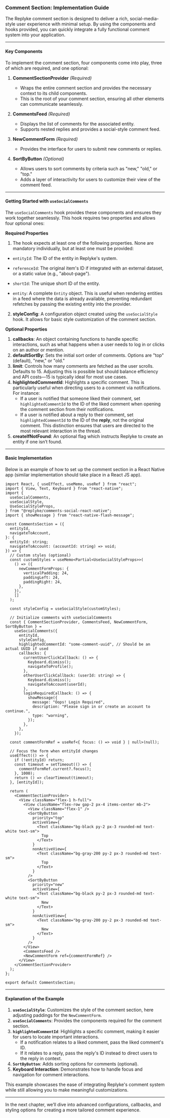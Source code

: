 ### Comment Section: Implementation Guide

The Replyke comment section is designed to deliver a rich, social-media-style user experience with minimal setup. By using the components and hooks provided, you can quickly integrate a fully functional comment system into your application.

---

#### **Key Components**

To implement the comment section, four components come into play, three of which are required, and one optional:

1.  **CommentSectionProvider** _(Required)_

    - Wraps the entire comment section and provides the necessary context to its child components.
    - This is the root of your comment section, ensuring all other elements can communicate seamlessly.

2.  **CommentsFeed** _(Required)_

    - Displays the list of comments for the associated entity.
    - Supports nested replies and provides a social-style comment feed.

3.  **NewCommentForm** _(Required)_

    - Provides the interface for users to submit new comments or replies.

4.  **SortByButton** _(Optional)_

    - Allows users to sort comments by criteria such as "new," "old," or "top."
    - Adds a layer of interactivity for users to customize their view of the comment feed.

---

#### **Getting Started with `useSocialComments`**

The `useSocialComments` hook provides these components and ensures they work together seamlessly. This hook requires two properties and allows four optional ones:

**Required Properties**

1.  The hook expects at least one of the following properties. None are mandatory individually, but at least one must be provided:

  - `entityId`: The ID of the entity in Replyke's system.

  - `referenceId`: The original item's ID if integrated with an external dataset, or a static value (e.g., "about-page").

  - `shortId`: The unique short ID of the entity.

  - `entity`: A complete `Entity` object. This is useful when rendering entities in a feed where the data is already available, preventing redundant refetches by passing the existing entity into the provider.

2.  **styleConfig**: A configuration object created using the `useSocialStyle` hook. It allows for basic style customization of the comment section.

**Optional Properties**

1.  **callbacks**: An object containing functions to handle specific interactions, such as what happens when a user needs to log in or clicks on an author or mention.
2.  **defaultSortBy**: Sets the initial sort order of comments. Options are "top" (default), "new," or "old."
3.  **limit**: Controls how many comments are fetched as the user scrolls. Defaults to 15. Adjusting this is possible but should balance efficiency and API costs—15 is typically ideal for most use cases.
4.  **highlightedCommentId**: Highlights a specific comment. This is particularly useful when directing users to a comment via notifications. For instance:
    - If a user is notified that someone liked their comment, set `highlightedCommentId` to the ID of the liked comment when opening the comment section from their notifications.
    - If a user is notified about a reply to their comment, set `highlightedCommentId` to the ID of the **reply**, not the original comment. This distinction ensures that users are directed to the most relevant interaction in the thread.
5. **createIfNotFound**: An optional flag which instructs Replyke to create an entity if one isn’t found.

---

#### **Basic Implementation**

Below is an example of how to set up the comment section in a React Native app (similar implementation should take place in a React JS app).

```tsx
import React, { useEffect, useMemo, useRef } from "react";
import { View, Text, Keyboard } from "react-native";
import {
  useSocialComments,
  useSocialStyle,
  UseSocialStyleProps,
} from "@replyke/comments-social-react-native";
import { showMessage } from "react-native-flash-message";

const CommentsSection = ({
  entityId,
  navigateToAccount,
}: {
  entityId: string;
  navigateToAccount: (accountId: string) => void;
}) => {
  // Custom styles (optional)
  const customStyles = useMemo<Partial<UseSocialStyleProps>>(
    () => ({
      newCommentFormProps: {
        verticalPadding: 24,
        paddingLeft: 24,
        paddingRight: 24,
      },
    }),
    []
  );

  const styleConfig = useSocialStyle(customStyles);

  // Initialize comments with useSocialComments
  const { CommentSectionProvider, CommentsFeed, NewCommentForm, SortByButton } =
    useSocialComments({
      entityId,
      styleConfig,
      highlightedCommentId: "some-comment-uuid", // Should be an actual UUID if used
      callbacks: {
        currentUserClickCallback: () => {
          Keyboard.dismiss();
          navigateToProfile();
        },
        otherUserClickCallback: (userId: string) => {
          Keyboard.dismiss();
          navigateToAccount(userId);
        },
        loginRequiredCallback: () => {
          showMessage({
            message: "Oops! Login Required",
            description: "Please sign in or create an account to continue.",
            type: "warning",
          });
        },
      },
    });

  const commentFormRef = useRef<{ focus: () => void } | null>(null);

  // Focus the form when entityId changes
  useEffect(() => {
    if (!entityId) return;
    const timeout = setTimeout(() => {
      commentFormRef.current?.focus();
    }, 1000);
    return () => clearTimeout(timeout);
  }, [entityId]);

  return (
    <CommentSectionProvider>
      <View className="flex-1 h-full">
        <View className="flex-row gap-2 px-4 items-center mb-2">
          <View className="flex-1" />
          <SortByButton
            priority="top"
            activeView={
              <Text className="bg-black py-2 px-3 rounded-md text-white text-sm">
                Top
              </Text>
            }
            nonActiveView={
              <Text className="bg-gray-200 py-2 px-3 rounded-md text-sm">
                Top
              </Text>
            }
          />
          <SortByButton
            priority="new"
            activeView={
              <Text className="bg-black py-2 px-3 rounded-md text-white text-sm">
                New
              </Text>
            }
            nonActiveView={
              <Text className="bg-gray-200 py-2 px-3 rounded-md text-sm">
                New
              </Text>
            }
          />
        </View>
        <CommentsFeed />
        <NewCommentForm ref={commentFormRef} />
      </View>
    </CommentSectionProvider>
  );
};

export default CommentsSection;
```

---

#### **Explanation of the Example**

1.  **`useSocialStyle`**: Customizes the style of the comment section, here adjusting paddings for the `NewCommentForm`.
2.  **`useSocialComments`**: Provides the components required for the comment section.
3.  **`highlightedCommentId`**: Highlights a specific comment, making it easier for users to locate important interactions.
    - If a notification relates to a liked comment, pass the liked comment's ID.
    - If it relates to a reply, pass the reply's ID instead to direct users to the reply in context.
4.  **`SortByButton`**: Adds sorting options for comments (optional).
5.  **Keyboard Interaction**: Demonstrates how to handle focus and navigation for comment interactions.

This example showcases the ease of integrating Replyke's comment system while still allowing you to make meaningful customizations.

---

In the next chapter, we’ll dive into advanced configurations, callbacks, and styling options for creating a more tailored comment experience.
